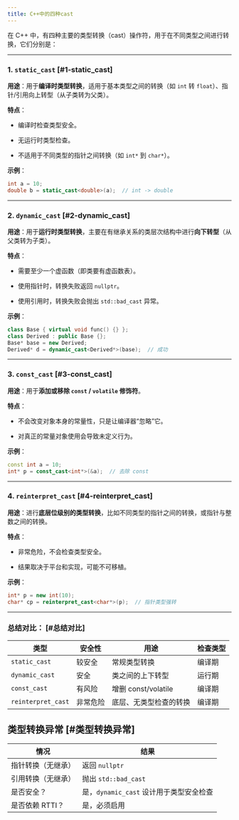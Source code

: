```yaml
---
title: C++中的四种cast
---
```

在 C++ 中，有四种主要的类型转换（cast）操作符，用于在不同类型之间进行转换，它们分别是：

***

### 1. `static_cast` \[#1-static\_cast]

**用途**：用于**编译时类型转换**，适用于基本类型之间的转换（如 `int` 转 `float`）、指针/引用向上转型（从子类转为父类）。

**特点**：

* 编译时检查类型安全。

* 无运行时类型检查。

* 不适用于不同类型的指针之间转换（如 `int*` 到 `char*`）。

**示例**：

```cpp
int a = 10;
double b = static_cast<double>(a);  // int -> double
```

***

### 2. `dynamic_cast` \[#2-dynamic\_cast]

**用途**：用于**运行时类型转换**，主要在有继承关系的类层次结构中进行**向下转型**（从父类转为子类）。

**特点**：

* 需要至少一个虚函数（即类要有虚函数表）。

* 使用指针时，转换失败返回 `nullptr`。

* 使用引用时，转换失败会抛出 `std::bad_cast` 异常。

**示例**：

```cpp
class Base { virtual void func() {} };
class Derived : public Base {};
Base* base = new Derived;
Derived* d = dynamic_cast<Derived*>(base);  // 成功
```

***

### 3. `const_cast` \[#3-const\_cast]

**用途**：用于**添加或移除 `const` / `volatile` 修饰符**。

**特点**：

* 不会改变对象本身的常量性，只是让编译器“忽略”它。

* 对真正的常量对象使用会导致未定义行为。

**示例**：

```cpp
const int a = 10;
int* p = const_cast<int*>(&a);  // 去除 const
```

***

### 4. `reinterpret_cast` \[#4-reinterpret\_cast]

**用途**：进行**底层位级别的类型转换**，比如不同类型的指针之间的转换，或指针与整数之间的转换。

**特点**：

* 非常危险，不会检查类型安全。

* 结果取决于平台和实现，可能不可移植。

**示例**：

```cpp
int* p = new int(10);
char* cp = reinterpret_cast<char*>(p);  // 指针类型强转
```

***

### 总结对比： \[#总结对比]

|类型|安全性|用途|检查类型|
|---|---|---|---|
|`static_cast`|较安全|常规类型转换|编译期|
|`dynamic_cast`|安全|类之间的上下转型|运行期|
|`const_cast`|有风险|增删 const/volatile|编译期|
|`reinterpret_cast`|非常危险|底层、无类型检查的转换|编译期|

## 类型转换异常 \[#类型转换异常]

| 情况         | 结果                          |
| ---------- | --------------------------- |
| 指针转换（无继承）  | 返回 `nullptr`                |
| 引用转换（无继承）  | 抛出 `std::bad_cast`          |
| 是否安全？      | 是，`dynamic_cast` 设计用于类型安全检查 |
| 是否依赖 RTTI？ | 是，必须启用                      |
